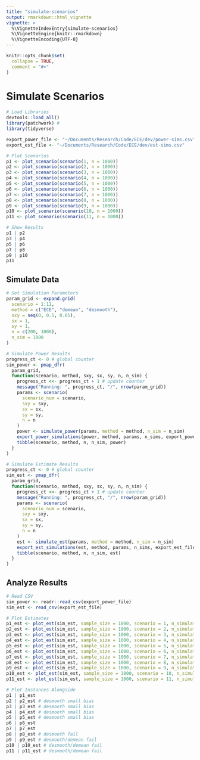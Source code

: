 ```yaml
---
title: "simulate-scenarios"
output: rmarkdown::html_vignette
vignette: >
  %\VignetteIndexEntry{simulate-scenarios}
  %\VignetteEngine{knitr::rmarkdown}
  %\VignetteEncoding{UTF-8}
---
```


```r
knitr::opts_chunk$set(
  collapse = TRUE,
  comment = "#>"
)
```

# Simulate Scenarios

```r
# Load Libraries
devtools::load_all()
library(patchwork) #
library(tidyverse)

export_power_file <- "~/Documents/Research/Code/ECE/dev/power-sims.csv"
export_est_file <- "~/Documents/Research/Code/ECE/dev/est-sims.csv"
```

```R
# Plot Scenarios
p1 <- plot_scenario(scenario(1, n = 1000))
p2 <- plot_scenario(scenario(2, n = 1000))
p3 <- plot_scenario(scenario(3, n = 1000))
p4 <- plot_scenario(scenario(4, n = 1000))
p5 <- plot_scenario(scenario(5, n = 1000))
p6 <- plot_scenario(scenario(6, n = 1000))
p7 <- plot_scenario(scenario(7, n = 1000))
p8 <- plot_scenario(scenario(8, n = 1000))
p9 <- plot_scenario(scenario(9, n = 1000))
p10 <- plot_scenario(scenario(10, n = 1000))
p11 <- plot_scenario(scenario(11, n = 1000))

# Show Results
p1 | p2
p3 | p4
p5 | p6
p7 | p8
p9 | p10
p11
```

## Simulate Data

```R
# Set Simulation Parameters
param_grid <- expand.grid(
  scenario = 1:11,
  method = c("ECE", "demean", "desmooth"),
  sxy = seq(0, 0.5, 0.05),
  sx = 1,
  sy = 1,
  n = c(200, 1000),
  n_sim = 1000
)
```

```R
# Simulate Power Results
progress_ct <- 0 # global counter
sim_power <- pmap_dfr(
  param_grid,
  function(scenario, method, sxy, sx, sy, n, n_sim) {
    progress_ct <<- progress_ct + 1 # update counter
    message("Running: ", progress_ct, "/", nrow(param_grid))
    params <- scenario(
      scenario_num = scenario,
      sxy = sxy,
      sx = sx,
      sy = sy,
      n = n
    )
    power <- simulate_power(params, method = method, n_sim = n_sim)
    export_power_simulations(power, method, params, n_sims, export_power_file)
    tibble(scenario, method, n, n_sim, power)
  }
)
```

```R
# Simulate Estimate Results
progress_ct <- 0 # global counter
sim_est <- pmap_dfr(
  param_grid,
  function(scenario, method, sxy, sx, sy, n, n_sim) {
    progress_ct <<- progress_ct + 1 # update counter
    message("Running: ", progress_ct, "/", nrow(param_grid))
    params <- scenario(
      scenario_num = scenario,
      sxy = sxy,
      sx = sx,
      sy = sy,
      n = n
    )
    est <- simulate_est(params, method = method, n_sim = n_sim)
    export_est_simulations(est, method, params, n_sims, export_est_file)
    tibble(scenario, method, n, n_sim, est)
  }
)
```

## Analyze Results

```R
# Read CSV
sim_power <- readr::read_csv(export_power_file)
sim_est <- read_csv(export_est_file)
```

```R
# Plot Estimates
p1_est <- plot_est(sim_est, sample_size = 1000, scenario = 1, n_simulations = 1000)
p2_est <- plot_est(sim_est, sample_size = 1000, scenario = 2, n_simulations = 1000)
p3_est <- plot_est(sim_est, sample_size = 1000, scenario = 3, n_simulations = 1000)
p4_est <- plot_est(sim_est, sample_size = 1000, scenario = 4, n_simulations = 1000)
p5_est <- plot_est(sim_est, sample_size = 1000, scenario = 5, n_simulations = 1000)
p6_est <- plot_est(sim_est, sample_size = 1000, scenario = 6, n_simulations = 1000)
p7_est <- plot_est(sim_est, sample_size = 1000, scenario = 7, n_simulations = 1000)
p8_est <- plot_est(sim_est, sample_size = 1000, scenario = 8, n_simulations = 1000) #
p9_est <- plot_est(sim_est, sample_size = 1000, scenario = 9, n_simulations = 1000) #
p10_est <- plot_est(sim_est, sample_size = 1000, scenario = 10, n_simulations = 1000) #
p11_est <- plot_est(sim_est, sample_size = 1000, scenario = 11, n_simulations = 1000) #
```

```R
# Plot Instances Alongside
p1 | p1_est
p2 | p2_est # desmooth small bias
p3 | p3_est # desmooth small bias
p4 | p4_est # desmooth small bias
p5 | p5_est # desmooth small bias
p6 | p6_est
p7 | p7_est
p8 | p8_est # desmooth fail
p9 | p9_est # desmooth/demean fail
p10 | p10_est # desmooth/demean fail
p11 | p11_est # desmooth/demean fail
```
